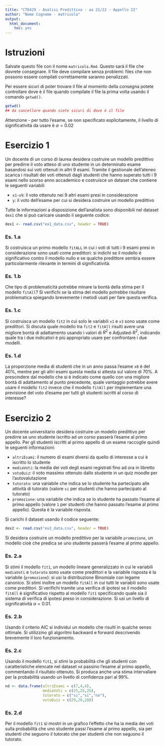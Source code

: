```yaml
---
title: "CT0429 - Analisi Predittiva - aa 21/22 - Appello II"
author: "Nome Cognome - matricola"
output: 
  html_document: 
    toc: yes
---
```


# Istruzioni

Salvate questo file con il nome `matricola.Rmd`. Questo sarà il file che dovrete consegnare. Il file deve compilare senza problemi: files che non possono essere compilati correttamente saranno penalizzati. 


Per essere sicuri di poter trovare il file al momento della consegna potete controllare dove è il file quando compilate il file la prima volta usando il comando `getwd()`. 

```r
getwd()
## da cancellare quando siete sicuri di dove è il file
```


Attenzione - per tutto l'esame, se non specificato esplicitamente, il livello di significatività da usare è $\alpha = 0.02$


# Esercizio 1

Un docente di un corso di laurea desidera costruire un modello predittivo per predirre il voto atteso di uno studente in un determinato esame basandosi sui voti ottenuti in altri 9 esami. Tramite il gestionale dell'ateneo scarica i risultati dei voti ottenuti dagli studenti che hanno superato tutti i 9 esami nello scorso anno accademico e costruisce un dataset che contiene le seguenti variabili

* `x1`-`x9`: il voto ottenuto nei 9 altri esami presi in considerazione
* `y`: il voto dell'esame per cui si desidera costruire un modello predittivo

Tutte le informazioni a disposizione dell'analista sono disponibili nel dataset `dex1` che si può caricare usando il seguente codice: 

```r
dex1 <- read.csv("ex1_data.csv", header = TRUE)
```


### Es. 1.a 

Si costruisca un primo modello `fitALL` in cui i voti di tutti i 9 esami presi in considerazione sono usati come predittori: si indichi se il modello è significativo contro il modello nullo e se qualche predittore sembra essere particolarmente rilevante in termini di significatività. 





### Es. 1.b 


Che tipo di problematicità potrebbe minare la bontà della stima per il modello `fitAll`? Si verifichi se la stima del modello potrebbe risultare problematica spiegando brevemente i metodi usati per fare questa verifica. 







### Es. 1.c


Si costruisca un modello `fit2` in cui solo le variabili `x1` e `x3` sono usate come predittori. Si discuta quale modello tra `fit2` e `fitAll` risulti avere una migliore bontà di adattamento usando i valori di $R^2$ e Adjusted-R$^2$, indicando quale tra i due indicatori è più appropriato usare per confrontare i due modelli. 





### Es. 1.d

La proporzione media di studenti che in un anno passa l'esame `x8` è del 40\%, mentre per gli altri esami questa media si attesta sul valore di 70\%. A prescindere dal modello che si è indicato come quello con una migliore bontà di adattamento al punto precedente, quale vantaggio potrebbe avere usare il modello `fit2` invece che il modello `fitAll` per implementare una previsione del voto d'esame per tutti gli studenti iscritti al corso di interesse? 




# Esercizio 2

Un docente universitario desidera costruire un modello predittivo per predirre se uno studente iscritto ad un corso passerà l'esame al primo appello. Per gli studenti iscritti al primo appello di un esame raccoglie quindi le seguenti informazioni:


* `altriEsami`: il numero di esami diversi da quello di interesse a cui è iscritto lo studente 
* `mediaVoti`: la media dei voti degli esami registrati fino ad ora in libretto
* `votoQuiz`: il voto massimo ottenuto dallo studente in un quiz moodle per l'autovalutazione 
* `tutorato`: una variabile che indica se lo studente ha partecipato alle attività di tutorato (valore `si` per studenti che hanno partecipato al tutorato)  
* `promozione`: una variabile che indica se lo studente ha passato l'esame al primo appello (valore `1` per studenti che hanno passato l'esame al primo appello). Questa è la variabile risposta.  

Si carichi il dataset usando il codice seguente:  

```r
dex2 <- read.csv("ex2_data.csv", header = TRUE)
```

Si desidera costruire un modello predittivo per la variabile `promozione`, un modello cioè che predica se uno studente passerà l'esame al primo appello.  

### Es. 2.a 

Si stimi il modello `fit1`, un modello lineare generalizzato in cui le variabili `mediaVoti` e `tutorato` sono usate come predittori e la variabile risposta è la variabile (`promozione`): si usi la distribuzione Binomiale con legame canonico. 
Si stimi inoltre un modello `fitAll` in cui tutti le variabili sono usate come predittori. 
Si verifichi tramite una verifica di ipotesi se il modello `fitAll` è significativo rispetto al modello `fit1` specificando quale sia il sistema di verifica di ipotesi preso in considerazione. Si usi un livello di significatività $\alpha = 0.01$. 





### Es. 2.b

Usando il criterio AIC si individui un modello che risulti in qualche senso ottimale. Si utilizzino gli algoritmi backward e forward descrivendo brevemente il loro funzionamento. 





### Es. 2.c 

Usando il modello `fit1`, si stimi la probabilità che gli studenti con caratteristiche elencate nel dataset `nd` passino l'esame al primo appello, commentando il risultato ottenuto. Si produca anche una stima intervallare per la probabilità usando un livello di confidenza pari al 99\%. 

```r
nd <- data.frame(altriEsami = c(7,4,4), 
                 mediaVoti = c(25,25,25), 
                 tutorato = c("si","si","no"), 
                 votoQuiz = c(29,28,28))
```





### Es. 2.d

Per il modello `fit1` si mostri in un grafico l'effetto che ha la media dei voti sulla probabilità che uno studente passi l'esame al primo appello, sia per studenti che seguono il tutorato che per studenti che non seguono il tutorato. 


